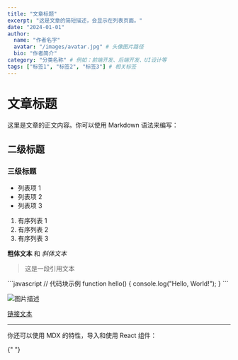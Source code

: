 ```yaml
---
title: "文章标题"
excerpt: "这是文章的简短描述，会显示在列表页面。"
date: "2024-01-01"
author:
  name: "作者名字"
  avatar: "/images/avatar.jpg" # 头像图片路径
  bio: "作者简介"
category: "分类名称" # 例如：前端开发、后端开发、UI设计等
tags: ["标签1", "标签2", "标签3"] # 相关标签
---
```


# 文章标题

这里是文章的正文内容。你可以使用 Markdown 语法来编写：

## 二级标题

### 三级标题

- 列表项 1
- 列表项 2
- 列表项 3

1. 有序列表 1
2. 有序列表 2
3. 有序列表 3

**粗体文本** 和 _斜体文本_

> 这是一段引用文本

\`\`\`javascript
// 代码块示例
function hello() {
console.log("Hello, World!");
}
\`\`\`

![图片描述](/images/example.jpg)

[链接文本](https://example.com)

---

你还可以使用 MDX 的特性，导入和使用 React 组件：


<MyComponent prop="value" />{" "}
